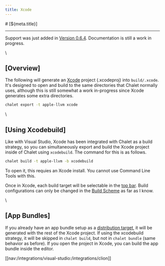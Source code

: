 ```yaml
---
title: Xcode
---
```


<PageCategory id="ides" />
# [${meta.title}]

---

Support was just added in [Version 0.6.4](/download/v0.6.4). Documentation is still a work in progress.

\\

## [Overview]

The following will generate an [Xcode](https://developer.apple.com/xcode) project (.xcodeproj) into `build/.xcode`. It's designed to open and build to the same directories that Chalet normally uses, although this is still somewhat a work in-progress since Xcode generates some extra directories.

```bash
chalet export -t apple-llvm xcode
```

\\

## [Using Xcodebuild]

Like with Visual Studio, Xcode has been integrated with Chalet as a build strategy, so you can simultaneously export and build the Xcode project inside of Chalet using `xcodebuild`. The command for this is as follows.

```bash
chalet build -t apple-llvm -b xcodebuild
```

To open it, this requies an Xcode install. You cannot use Command Line Tools with this.

Once in Xcode, each build target will be selectable in the [top bar](https://developer.apple.com/documentation/xcode/configuring-a-new-target-in-your-project). Build configurations can only be changed in the [Build Scheme](https://developer.apple.com/documentation/xcode/customizing-the-build-schemes-for-a-project) as far as I know. 

\\


## [App Bundles]

If you already have an app bundle setup as a [distribution target](/docs/describing-the-distribution?id=mac-os-bundles), it will be generated with the rest of the Xcode project. If using the xcodebuild strategy, it will be skipped in `chalet build`, but not in `chalet bundle` (same behavior as before). If you open the project in Xcode, you can build the app bundle inside the editor.


[[nav:/integrations/visual-studio:/integrations/clion]]
